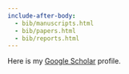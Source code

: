 ```yaml
---
include-after-body:
  - bib/manuscripts.html
  - bib/papers.html
  - bib/reports.html
---
```


Here is my
[Google Scholar](https://scholar.google.com/citations?user=3Ai29GIAAAAJ)
profile.


